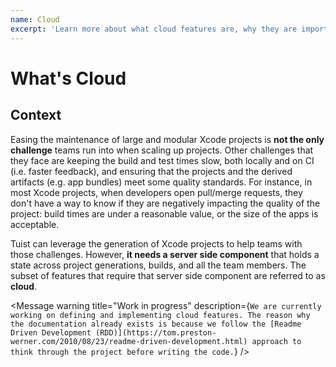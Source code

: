 ```yaml
---
name: Cloud
excerpt: 'Learn more about what cloud features are, why they are important for scaling up projects, and why they need a server-side component that holds state across project generations, builds, and team mebers.'
---
```


# What's Cloud

## Context

Easing the maintenance of large and modular Xcode projects is **not the only challenge** teams run into when scaling up projects.
Other challenges that they face are keeping the build and test times slow, both locally and on CI (i.e. faster feedback),
and ensuring that the projects and the derived artifacts (e.g. app bundles) meet some quality standards.
For instance,
in most Xcode projects,
when developers open pull/merge requests,
they don't have a way to know if they are negatively impacting the quality of the project:
build times are under a reasonable value, or
the size of the apps is acceptable.

Tuist can leverage the generation of Xcode projects to help teams with those challenges.
However,
**it needs a server side component** that holds a state across project generations, builds, and all the team members.
The subset of features that require that server side component are referred to as **cloud**.

<Message
  warning
  title="Work in progress"
  description={`We are currently working on defining and implementing cloud features. The reason why the documentation already exists is because we follow the [Readme Driven Development (RDD)](https://tom.preston-werner.com/2010/08/23/readme-driven-development.html) approach to think through the project before writing the code.`}
/>
